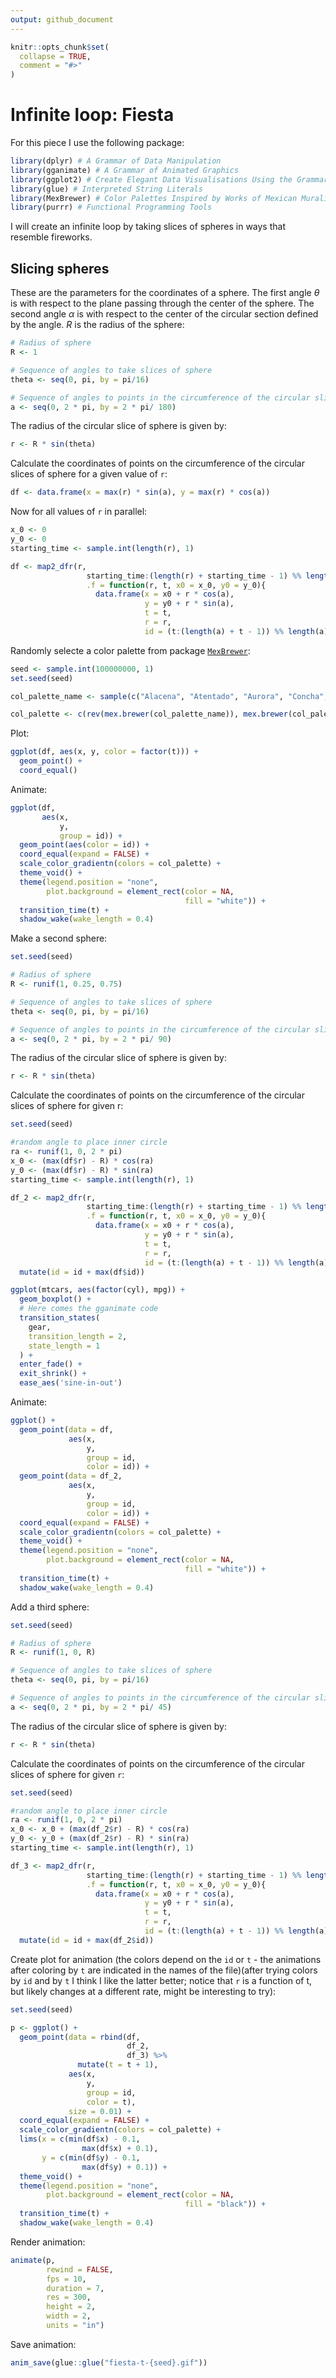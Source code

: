 ```yaml
---
output: github_document
---
```


<!-- README.md is generated from README.Rmd. Please edit that file -->

```r
knitr::opts_chunk$set(
  collapse = TRUE,
  comment = "#>"
)
```

# Infinite loop: Fiesta

<!-- badges: start -->
<!-- badges: end -->

For this piece I use the following package:
```r
library(dplyr) # A Grammar of Data Manipulation
library(gganimate) # A Grammar of Animated Graphics 
library(ggplot2) # Create Elegant Data Visualisations Using the Grammar of Graphics
library(glue) # Interpreted String Literals
library(MexBrewer) # Color Palettes Inspired by Works of Mexican Muralists 
library(purrr) # Functional Programming Tools
```

I will create an infinite loop by taking slices of spheres in ways that resemble fireworks.

## Slicing spheres

These are the parameters for the coordinates of a sphere. The first angle $\theta$ is with respect to the plane passing through the center of the sphere. The second angle $\alpha$ is with respect to the center of the circular section defined by the angle. $R$ is the radius of the sphere:
```r
# Radius of sphere
R <- 1

# Sequence of angles to take slices of sphere
theta <- seq(0, pi, by = pi/16)

# Sequence of angles to points in the circumference of the circular slice of sphere at theta
a <- seq(0, 2 * pi, by = 2 * pi/ 180)
```

The radius of the circular slice of sphere is given by:
```r
r <- R * sin(theta)
```

Calculate the coordinates of points on the circumference of the circular slices of sphere for a given value of `r`:
```r
df <- data.frame(x = max(r) * sin(a), y = max(r) * cos(a))
```

Now for all values of `r` in parallel:
```r
x_0 <- 0
y_0 <- 0
starting_time <- sample.int(length(r), 1)

df <- map2_dfr(r, 
                 starting_time:(length(r) + starting_time - 1) %% length(r),
                 .f = function(r, t, x0 = x_0, y0 = y_0){
                   data.frame(x = x0 + r * cos(a), 
                              y = y0 + r * sin(a),
                              t = t,
                              r = r,
                              id = (t:(length(a) + t - 1)) %% length(a))}) 
```

Randomly selecte a color palette from package [`MexBrewer`](https://paezha.github.io/MexBrewer/):
```r
seed <- sample.int(100000000, 1)
set.seed(seed)

col_palette_name <- sample(c("Alacena", "Atentado", "Aurora", "Concha", "Frida", "Huida", "Maiz", "Ofrenda", "Revolucion", "Ronda", "Taurus1", "Taurus2", "Tierra", "Vendedora"), 1)

col_palette <- c(rev(mex.brewer(col_palette_name)), mex.brewer(col_palette_name))
```

Plot:
```r
ggplot(df, aes(x, y, color = factor(t))) + 
  geom_point() + 
  coord_equal()
```

Animate:
```r
ggplot(df,
       aes(x, 
           y, 
           group = id)) + 
  geom_point(aes(color = id)) + 
  coord_equal(expand = FALSE) +
  scale_color_gradientn(colors = col_palette) +
  theme_void() +
  theme(legend.position = "none",
        plot.background = element_rect(color = NA,
                                       fill = "white")) +
  transition_time(t) +
  shadow_wake(wake_length = 0.4)
```

Make a second sphere:
```r
set.seed(seed)

# Radius of sphere
R <- runif(1, 0.25, 0.75)

# Sequence of angles to take slices of sphere
theta <- seq(0, pi, by = pi/16)

# Sequence of angles to points in the circumference of the circular slice of sphere at theta
a <- seq(0, 2 * pi, by = 2 * pi/ 90)
```

The radius of the circular slice of sphere is given by:
```r
r <- R * sin(theta)
```

Calculate the coordinates of points on the circumference of the circular slices of sphere for given r:
```r
set.seed(seed)

#random angle to place inner circle
ra <- runif(1, 0, 2 * pi)
x_0 <- (max(df$r) - R) * cos(ra)
y_0 <- (max(df$r) - R) * sin(ra)
starting_time <- sample.int(length(r), 1)

df_2 <- map2_dfr(r, 
                 starting_time:(length(r) + starting_time - 1) %% length(r),
                 .f = function(r, t, x0 = x_0, y0 = y_0){
                   data.frame(x = x0 + r * cos(a), 
                              y = y0 + r * sin(a),
                              t = t,
                              r = r,
                              id = (t:(length(a) + t - 1)) %% length(a))}) %>%
  mutate(id = id + max(df$id))
```


```r
ggplot(mtcars, aes(factor(cyl), mpg)) + 
  geom_boxplot() + 
  # Here comes the gganimate code
  transition_states(
    gear,
    transition_length = 2,
    state_length = 1
  ) +
  enter_fade() + 
  exit_shrink() +
  ease_aes('sine-in-out')
```


Animate:
```r
ggplot() + 
  geom_point(data = df,
             aes(x, 
                 y, 
                 group = id,
                 color = id)) +
  geom_point(data = df_2,
             aes(x, 
                 y, 
                 group = id,
                 color = id)) +
  coord_equal(expand = FALSE) +
  scale_color_gradientn(colors = col_palette) +
  theme_void() +
  theme(legend.position = "none",
        plot.background = element_rect(color = NA,
                                       fill = "white")) +
  transition_time(t) +
  shadow_wake(wake_length = 0.4)
```

Add a third sphere:
```r
set.seed(seed)

# Radius of sphere
R <- runif(1, 0, R)

# Sequence of angles to take slices of sphere
theta <- seq(0, pi, by = pi/16)

# Sequence of angles to points in the circumference of the circular slice of sphere at theta
a <- seq(0, 2 * pi, by = 2 * pi/ 45)
```

The radius of the circular slice of sphere is given by:
```r
r <- R * sin(theta)
```

Calculate the coordinates of points on the circumference of the circular slices of sphere for given `r`:
```r
set.seed(seed)

#random angle to place inner circle
ra <- runif(1, 0, 2 * pi)
x_0 <- x_0 + (max(df_2$r) - R) * cos(ra)
y_0 <- y_0 + (max(df_2$r) - R) * sin(ra)
starting_time <- sample.int(length(r), 1)

df_3 <- map2_dfr(r, 
                 starting_time:(length(r) + starting_time - 1) %% length(r),
                 .f = function(r, t, x0 = x_0, y0 = y_0){
                   data.frame(x = x0 + r * cos(a), 
                              y = y0 + r * sin(a),
                              t = t,
                              r = r,
                              id = (t:(length(a) + t - 1)) %% length(a))}) %>%
  mutate(id = id + max(df_2$id))
```

Create plot for animation (the colors depend on the `id` or `t` - the animations after coloring by `t` are indicated in the names of the file)(after trying colors by `id` and by `t` I think I like the latter better; notice that `r` is a function of t, but likely changes at a different rate, might be interesting to try):
```r
set.seed(seed)

p <- ggplot() + 
  geom_point(data = rbind(df, 
                          df_2, 
                          df_3) %>%
               mutate(t = t + 1),
             aes(x, 
                 y, 
                 group = id,
                 color = t),
             size = 0.01) +
  coord_equal(expand = FALSE) +
  scale_color_gradientn(colors = col_palette) +
  lims(x = c(min(df$x) - 0.1, 
                max(df$x) + 0.1),
       y = c(min(df$y) - 0.1, 
                max(df$y) + 0.1)) +
  theme_void() +
  theme(legend.position = "none",
        plot.background = element_rect(color = NA,
                                       fill = "black")) +
  transition_time(t) +
  shadow_wake(wake_length = 0.4)
```

Render animation:
```r
animate(p, 
        rewind = FALSE,
        fps = 10,
        duration = 7,
        res = 300,
        height = 2, 
        width = 2, 
        units = "in")
```

Save animation:
```r
anim_save(glue::glue("fiesta-t-{seed}.gif"))
```

